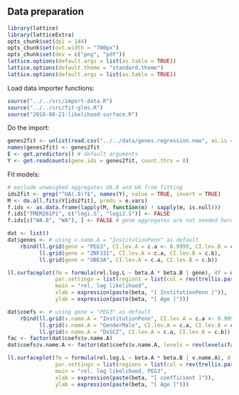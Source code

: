 ## Data preparation

```r
library(lattice)
library(latticeExtra)
opts_chunk$set(dpi = 144)
opts_chunk$set(out.width = "700px")
opts_chunk$set(dev = c("png", "pdf"))
lattice.options(default.args = list(as.table = TRUE))
lattice.options(default.theme = "standard.theme")
lattice.options(default.args = list(as.table = TRUE))
```

Load data importer functions:
```r
source("../../src/import-data.R")
source("../../src/fit-glms.R")
source("2016-08-21-likelihood-surface.R")
```

Do the import:

```r
genes2fit <- unlist(read.csv("../../data/genes.regression.new", as.is = TRUE))
names(genes2fit) <- genes2fit
E <- get.predictors() # default arguments
Y <- get.readcounts(gene.ids = genes2fit, count.thrs = 0)
```

Fit models:

```r
# exclude unweighed aggregates UA.8 and UA from fitting
ids2fit <- grep("^UA(.8)?$", names(Y), value = TRUE, invert = TRUE)
M <- do.all.fits(Y[ids2fit], preds = e.vars)
f.ids <- as.data.frame(lapply(M, function(m) ! sapply(m, is.null)))
f.ids["TMEM261P1", c("logi.S", "logi2.S")] <- FALSE
f.ids[c("WA.8", "WA"), ] <- FALSE # gene aggregates are not needed here
```

```r
dat <- list()
dat$genes <- # using v.name.A = "InstitutionPenn" as default
    rbind(ll.grid(gene = "PEG3", CI.lev.A = c.a <- 0.9999, CI.lev.B = c.b <- 0.9),
          ll.grid(gene = "ZNF331", CI.lev.A = c.a, CI.lev.B = c.b),
          ll.grid(gene = "UBE3A", CI.lev.A = c.a, CI.lev.B = c.b))
```

```r
ll.surfaceplot(fm = formula(rel.log.L ~ beta.A * beta.B | gene), df = dat$genes,
               par.settings = list(regions = list(col = rev(trellis.par.get("regions")$col))),
               main = "rel. log likelihood",
               xlab = expression(paste(beta, "[ InstitutionPenn ]")),
               ylab = expression(paste(beta, "[ Age ]")))
```

```r
dat$coefs <- # using gene = "PEG3" as default
    rbind(ll.grid(v.name.A = "InstitutionPenn", CI.lev.A = c.a <- 0.9999, CI.lev.B = c.b <- 0.9),
          ll.grid(v.name.A = "GenderMale", CI.lev.A = c.a, CI.lev.B = c.b),
          ll.grid(v.name.A = "DxSCZ", CI.lev.A = c.a, CI.lev.B = c.b))
fac <- factor(dat$coefs$v.name.A)
dat$coefs$v.name.A <- factor(dat$coefs$v.name.A, levels = rev(levels(fac)), ordered = TRUE)
```

```r
ll.surfaceplot(fm = formula(rel.log.L ~ beta.A * beta.B | v.name.A), df = dat$coefs,
               par.settings = list(regions = list(col = rev(trellis.par.get("regions")$col))),
               main = "rel. log likelihood, PEG3",
               xlab = expression(paste(beta, "[ coefficient ]")),
               ylab = expression(paste(beta, "[ Age ]")))
```
